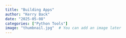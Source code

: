 ```yaml
---
title: "Building Apps"
author: "Kerry Back"
date: "2025-05-08"
categories: ["Python Tools"]
image: "thumbnail.jpg"  # You can add an image later
---
```


